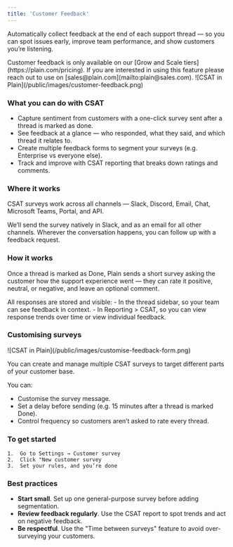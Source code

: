 ```yaml
---
title: 'Customer Feedback'
---
```

Automatically collect feedback at the end of each support thread — so you can spot issues early, improve team performance, and show customers you’re listening.

<Info>
  Customer feedback is only available on our [Grow and Scale tiers](https://plain.com/pricing). If you are interested in using this feature please reach out to use on [sales@plain.com](mailto:plain@sales.com).
</Info>

<Frame>![CSAT in Plain](/public/images/customer-feedback.png)</Frame>


### What you can do with CSAT
- Capture sentiment from customers with a one-click survey sent after a thread is marked as done.
- See feedback at a glance — who responded, what they said, and which thread it relates to.
- Create multiple feedback forms to segment your surveys (e.g. Enterprise vs everyone else).
- Track and improve with CSAT reporting that breaks down ratings and comments.


### Where it works
CSAT surveys work across all channels — Slack, Discord, Email, Chat, Microsoft Teams, Portal, and API.

We’ll send the survey natively in Slack, and as an email for all other channels. Wherever the conversation happens, you can follow up with a feedback request.


### How it works
Once a thread is marked as Done, Plain sends a short survey asking the customer how the support experience went — they can rate it positive, neutral, or negative, and leave an optional comment.

All responses are stored and visible:
	- In the thread sidebar, so your team can see feedback in context.
	- In Reporting > CSAT, so you can view response trends over time or view individual feedback.


### Customising surveys
<Frame>![CSAT in Plain](/public/images/customise-feedback-form.png)</Frame>

You can create and manage multiple CSAT surveys to target different parts of your customer base.

You can:
- Customise the survey message.
- Set a delay before sending (e.g. 15 minutes after a thread is marked Done).
- Control frequency so customers aren’t asked to rate every thread.

### To get started
	1.	Go to Settings → Customer survey
	2.	Click "New customer survey
	3.	Set your rules, and you’re done

### Best practices
- **Start small**. Set up one general-purpose survey before adding segmentation.
- **Review feedback regularly**. Use the CSAT report to spot trends and act on negative feedback.
- **Be respectful**. Use the "Time between surveys" feature to avoid over-surveying your customers.
